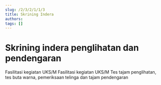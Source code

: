 ```yaml
---
slug: /2/3/2/1/1/3
title: Skrining Indera
authors: 
tags: []
---
```



# Skrining indera penglihatan dan pendengaran

<Tabs>
<TabItem value='puskesmas' label='Puskesmas'>
Fasilitasi kegiatan UKS/M
</TabItem>
<TabItem value='pustu' label='Pustu'>
Fasilitasi kegiatan UKS/M
</TabItem>
<TabItem value='sekolah' label='Sekolah'>
Tes tajam penglihatan, tes buta warna, pemeriksaan telinga dan tajam pendengaran
</TabItem>
</Tabs>
